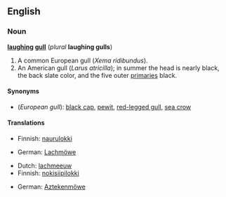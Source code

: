 ==English==

===Noun===
'''[[laughing]] [[gull]]''' (''plural'' '''laughing gulls''')

# A common European gull (''Xema ridibundus'').
# An American gull (''Larus atricilla''); in summer the head is nearly black, the back slate color, and the five outer [[primary|primaries]] black.

====Synonyms====
* (''European gull''): [[black cap]], [[pewit]], [[red-legged gull]], [[sea crow]]

====Translations====
{{trans-top|European gull}}
* Finnish: [[naurulokki]]
{{trans-mid}}
* German: [[Lachmöwe]] {{f}}
{{trans-bottom}}

{{trans-top|American gull}}
* Dutch: [[lachmeeuw]]
* Finnish: [[nokisiipilokki]]
{{trans-mid}}
* German: [[Aztekenmöwe]] {{f}}
{{trans-bottom}}

{{webster}}